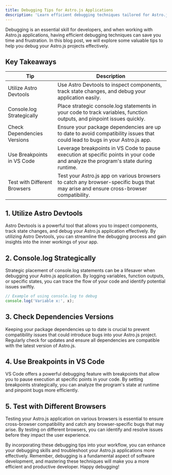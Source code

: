 ```yaml
---
title: Debugging Tips for Astro.js Applications
description: 'Learn efficient debugging techniques tailored for Astro.js apps.'
---
```


Debugging is an essential skill for developers, and when working with Astro.js applications, having efficient debugging techniques can save you time and frustration. In this blog post, we will explore some valuable tips to help you debug your Astro.js projects effectively.

## Key Takeaways

| Tip                          | Description                                                                                                                          |
| ---------------------------- | ------------------------------------------------------------------------------------------------------------------------------------ |
| Utilize Astro Devtools       | Use Astro Devtools to inspect components, track state changes, and debug your application easily.                                    |
| Console.log Strategically    | Place strategic console.log statements in your code to track variables, function outputs, and pinpoint issues quickly.               |
| Check Dependencies Versions  | Ensure your package dependencies are up to date to avoid compatibility issues that could lead to bugs in your Astro.js app.          |
| Use Breakpoints in VS Code   | Leverage breakpoints in VS Code to pause execution at specific points in your code and analyze the program's state during runtime.   |
| Test with Different Browsers | Test your Astro.js app on various browsers to catch any browser-specific bugs that may arise and ensure cross-browser compatibility. |

## 1. Utilize Astro Devtools

Astro Devtools is a powerful tool that allows you to inspect components, track state changes, and debug your Astro.js application effectively. By utilizing Astro Devtools, you can streamline the debugging process and gain insights into the inner workings of your app.

## 2. Console.log Strategically

Strategic placement of console.log statements can be a lifesaver when debugging your Astro.js application. By logging variables, function outputs, or specific states, you can trace the flow of your code and identify potential issues swiftly.

```javascript
// Example of using console.log to debug
console.log('Variable x:', x);
```

## 3. Check Dependencies Versions

Keeping your package dependencies up to date is crucial to prevent compatibility issues that could introduce bugs into your Astro.js project. Regularly check for updates and ensure all dependencies are compatible with the latest version of Astro.js.

## 4. Use Breakpoints in VS Code

VS Code offers a powerful debugging feature with breakpoints that allow you to pause execution at specific points in your code. By setting breakpoints strategically, you can analyze the program's state at runtime and pinpoint bugs more efficiently.

## 5. Test with Different Browsers

Testing your Astro.js application on various browsers is essential to ensure cross-browser compatibility and catch any browser-specific bugs that may arise. By testing on different browsers, you can identify and resolve issues before they impact the user experience.

By incorporating these debugging tips into your workflow, you can enhance your debugging skills and troubleshoot your Astro.js applications more effectively. Remember, debugging is a fundamental aspect of software development, and mastering these techniques will make you a more efficient and productive developer. Happy debugging!

